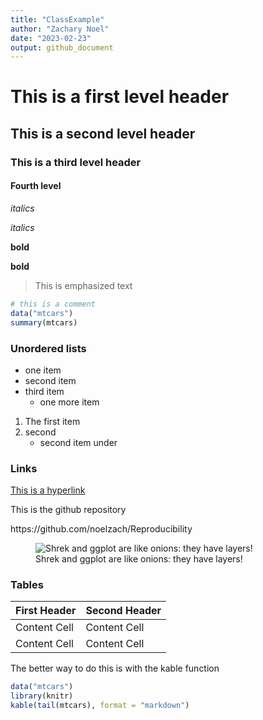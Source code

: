 ```yaml
---
title: "ClassExample"
author: "Zachary Noel"
date: "2023-02-23"
output: github_document
---
```


# This is a first level header 

## This is a second level header 

### This is a third level header 

#### Fourth level

*italics*

_italics_

**bold**

__bold__

> This is emphasized text 

```r
# this is a comment
data("mtcars")
summary(mtcars)
```



### Unordered lists 

* one item 
* second item 
* third item 
  * one more item

1. The first item 
2. second 
    - second item under 
    
     
### Links 

[This is a hyperlink](https://github.com/noelzach/Reproducibility)

This is the github repository

https://github.com/noelzach/Reproducibility


![Shrek and ggplot are like onions: they have layers!](ShrekImage/shrek.jpg)

### Tables

First Header  | Second Header
------------- | -------------
Content Cell  | Content Cell
Content Cell  | Content Cell

The better way to do this is with the kable function
```r
data("mtcars")
library(knitr)
kable(tail(mtcars), format = "markdown")
```



